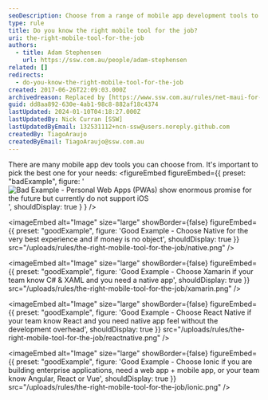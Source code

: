 ```yaml
---
seoDescription: Choose from a range of mobile app development tools to ensure a native experience on iOS and Android devices.
type: rule
title: Do you know the right mobile tool for the job?
uri: the-right-mobile-tool-for-the-job
authors:
  - title: Adam Stephensen
    url: https://ssw.com.au/people/adam-stephensen
related: []
redirects:
  - do-you-know-the-right-mobile-tool-for-the-job
created: 2017-06-26T22:09:03.000Z
archivedreason: Replaced by [https://www.ssw.com.au/rules/net-maui-for-xplat-ui](/rules/net-maui-for-xplat-ui)
guid: dd8aa892-630e-4ab1-98c8-882af18c4374
lastUpdated: 2024-01-10T04:18:27.000Z
lastUpdatedBy: Nick Curran [SSW]
lastUpdatedByEmail: 132531112+ncn-ssw@users.noreply.github.com
createdBy: TiagoAraujo
createdByEmail: TiagoAraujo@ssw.com.au
---
```


There are many mobile app dev tools you can choose from. It's important to pick the best one for your needs:
<figureEmbed figureEmbed={{
  preset: "badExample",
  figure: '![Bad Example - Personal Web Apps (PWAs) show enormous promise for the future but currently do not support iOS](pwa.png)',
  shouldDisplay: true
} } />


<imageEmbed
  alt="Image"
  size="large"
  showBorder={false}
  figureEmbed={{
    preset: "goodExample",
    figure: 'Good Example - Choose Native for the very best experience and if money is no object',
    shouldDisplay: true
  }}
  src="/uploads/rules/the-right-mobile-tool-for-the-job/native.png"
/>

<imageEmbed
  alt="Image"
  size="large"
  showBorder={false}
  figureEmbed={{
    preset: "goodExample",
    figure: 'Good Example - Choose Xamarin if your team know C# & XAML and you need a native app',
    shouldDisplay: true
  }}
  src="/uploads/rules/the-right-mobile-tool-for-the-job/xamarin.png"
/>

<imageEmbed
  alt="Image"
  size="large"
  showBorder={false}
  figureEmbed={{
    preset: "goodExample",
    figure: 'Good Example - Choose React Native if your team know React and you need native app feel without the development overhead',
    shouldDisplay: true
  }}
  src="/uploads/rules/the-right-mobile-tool-for-the-job/reactnative.png"
/>

<imageEmbed
  alt="Image"
  size="large"
  showBorder={false}
  figureEmbed={{
    preset: "goodExample",
    figure: 'Good Example - Choose Ionic if you are building enterprise applications, need a web app + mobile app, or your team know Angular, React or Vue',
    shouldDisplay: true
  }}
  src="/uploads/rules/the-right-mobile-tool-for-the-job/ionic.png"
/>
